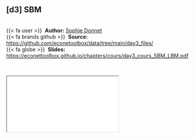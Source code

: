 
::: {.callout-note icon=true appearance="simple"}
## [d3] SBM {.unnumbered}

<br />
{{< fa user >}} &nbsp;**Author:** [Sophie Donnet](https://sophiedonnet.github.io/)<br/>
{{< fa brands github >}} &nbsp;**Source:** <https://github.com/econetoolbox/data/tree/main/day3_files/><br/>
{{< fa globe >}} &nbsp;**Slides:** <https://econettoolbox.github.io/chapters/cours/day3_cours_SBM_LBM.pdf>
:::


<br />

<div class="container">
  <iframe class="responsive-iframe" src="cours/day3_cours_SBM_LBM.pdf"></iframe>
</div> 

